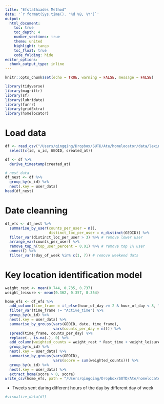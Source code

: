 ```yaml
---
title: "Efstathiades Method"
date: '`r format(Sys.time(), "%d %B, %Y")`'
output: 
  html_document:
    toc: true 
    toc_depth: 4  
    number_sections: true  
    theme: united  
    highlight: tango  
    toc_float: true   
    code_folding: hide
editor_options: 
  chunk_output_type: inline
---
```


```r
knitr::opts_chunk$set(echo = TRUE, warning = FALSE, message = FALSE)
```

```r
library(tidyverse)
library(magrittr)
library(sf)
library(lubridate)
library(furrr)
library(gridExtra)
library(homelocator)
```

# Load data
```r
df <- read_csv("/Users/qingqing/Dropbox/SUTD/Ate/homelocator/data/lexington-with-GEOID-2012-2017.csv") %>% 
  select(c(id, u_id, GEOID, created_at)) 

df <- df %>% 
  derive_timestamp(created_at)

# nest data 
df_nest <- df %>% 
  group_by(u_id) %>% 
  nest(.key = user_data)
head(df_nest)
```

# Date cleanning 
```r
df_efs <- df_nest %>% 
  summarise_by_user(counts_per_user = n(), 
                    distinct_loc_per_user = n_distinct(GEOID)) %>% 
  filter_var(distinct_loc_per_user > 3) %>% # remove lower user 
  arrange_var(counts_per_user) %>% 
  remove_top_n(top_user_percent = 0.01) %>% # remove top 1% user 
  unnest() %>% 
  filter_var(!day_of_week %in% c(1, 7)) # remove weekend data 
```

# Key location identification model 
```r
weight_rest <- mean(0.744, 0.735, 0.737)
weight_leisure <- mean(0.362, 0.357, 0.354)

home_efs <- df_efs %>% 
  add_column(time_frame = if_else(hour_of_day >= 2 & hour_of_day < 8, "Rest_time", if_else(hour_of_day >= 8 & hour_of_day < 19, "Active_time", "Leisure_time"))) %>% 
  filter_var(time_frame != "Active_time") %>% 
  group_by(u_id) %>% 
  nest(.key = user_data) %>% 
  summarise_by_groups(vars(GEOID, date, time_frame), 
                      vars(counts_per_day = n())) %>% 
  spread(time_frame, counts_per_day) %>% 
  replace(., is.na(.), 0) %>% 
  add_column(weighted_counts = weight_rest * Rest_time + weight_leisure * Leisure_time) %>% 
  group_by(u_id) %>% 
  nest(.key = user_data) %>% 
  summarise_by_groups(vars(GEOID), 
                      vars(score = sum(weighted_counts))) %>% 
  group_by(u_id) %>% 
  nest(.key = user_data) %>% 
  extract_home(score > 0, score)
write_csv(home_efs, path = "/Users/qingqing/Dropbox/SUTD/Ate/homelocator/comparison/result_efstathiades.csv")
```


- Tweets sent during different hours of the day by different day of week 
```r
#visualize_data(df)
```






















